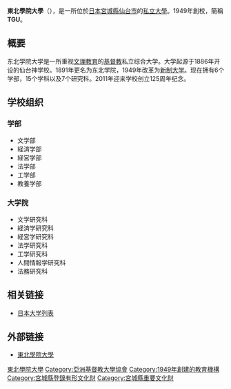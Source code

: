 {{Unreferenced|time=2015-09-22T02:51:19+00:00}}
{{大学(日本)
| 国=日本
| 大学名=東北学院大学
| ふりがな=とうほくがくいんだいがく
| 英称=Tohoku Gakuin University
| 画像=TohokugakuinDaigaku2005-4.jpg
| 画像説明=正门与本馆
| 大学設置年=1949年
| 創立年=1886年
| 学校種別=私立
| 設置者=[[学校法人東北学院|学校法人東北学院]]
| 本部所在地=[[宮城県|宮城県]][[仙台市|仙台市]][[青葉区_(仙台市)|青葉区]]土樋一丁目3番1号
| キャンパス=土樋校区<br />多賀城校区<br />泉校区
| 学部=文学部<br />経済学部<br />経営学部<br />法学部<br />工学部<br />教養学部
| 研究科=文学研究科<br />経済学研究科<br />経営学研究科<br />法学研究科<br />工学研究科<br />人間情報学研究科<br />法務研究科
| 大学の略称=TGU
| ウェブサイト=http://www.tohoku-gakuin.ac.jp/
}}

'''東北學院大學'''（{{jpn|j=東北学院大学|hg=とうほくがくいんだいがく|rm=Tōhoku Gakuin Daigaku|f=t}}），是一所位於[[日本|日本]][[宮城縣|宮城縣]][[仙台市|仙台市]]的[[私立大學|私立大學]]。1949年創校，簡稱'''TGU'''。

== 概要 ==
东北学院大学是一所重视[[文理教育|文理教育]]的[[基督教|基督教]]私立综合大学。大学起源于1886年开设的仙台神学校。1891年更名为东北学院，1949年改革为[[新制大学|新制大学]]。现在拥有6个学部，15个学科以及7个研究科。2011年迎来学校创立125周年纪念。

== 学校组织 ==

=== 学部 ===
* 文学部
* 経済学部
* 経営学部
* 法学部
* 工学部
* 教養学部

=== 大学院 ===
* 文学研究科
* 経済学研究科
* 経営学研究科
* 法学研究科
* 工学研究科
* 人間情報学研究科
* 法務研究科

== 相关链接 ==
*[[日本大学列表|日本大学列表]]

== 外部链接 ==
*[http://www.tohoku-gakuin.ac.jp/ 東北學院大學] {{Wayback|url=http://www.tohoku-gakuin.ac.jp/ |date=20081220092341 }}{{ja}}

{{日本私立大學連盟}}
{{亞洲基督教大學協會}}
{{日本教育小作品}}
{{Authority control}}

[[Category:東北學院大學|]]
[[Category:亞洲基督教大學協會|Category:亞洲基督教大學協會]]
[[Category:1949年創建的教育機構|Category:1949年創建的教育機構]]
[[Category:宮城縣登錄有形文化財|Category:宮城縣登錄有形文化財]]
[[Category:宮城縣重要文化財|Category:宮城縣重要文化財]]
